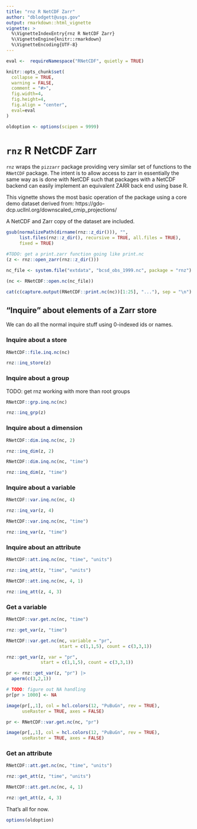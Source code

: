 ```yaml
---
title: "rnz R NetCDF Zarr"
author: "dblodgett@usgs.gov"
output: rmarkdown::html_vignette
vignette: >
  %\VignetteIndexEntry{rnz R NetCDF Zarr}
  %\VignetteEngine{knitr::rmarkdown}
  %\VignetteEncoding{UTF-8}
---
```


<style type="text/css">
   .main-container {max-width: 100%;}
   .row {display: flex;}
   .column {flex: 50%;}
</style>

```r
eval <-  requireNamespace("RNetCDF", quietly = TRUE)

knitr::opts_chunk$set(
  collapse = TRUE,
  warning = FALSE,
  comment = "#>",
  fig.width=4,
  fig.height=4,
  fig.align = "center",
  eval=eval
)

oldoption <- options(scipen = 9999)
```

# `rnz` R NetCDF Zarr

`rnz` wraps the `pizzarr` package providing very similar set of functions to the 
`RNetCDF` package. The intent is to allow access to zarr in essentially the same 
way as is done with NetCDF such that packages with a NetCDF backend can easily
implement an equivalent ZARR back end using base R.

This vignette shows the most basic operation of the package using a core
demo dataset derived from: https://gdo-dcp.ucllnl.org/downscaled_cmip_projections/

A NetCDF and Zarr copy of the dataset are included.

```r

gsub(normalizePath(dirname(rnz::z_dir())), "",
     list.files(rnz::z_dir(), recursive = TRUE, all.files = TRUE), 
     fixed = TRUE)

#TODO: get a print.zarr function going like print.nc
(z <- rnz::open_zarr(rnz::z_dir()))

nc_file <- system.file("extdata", "bcsd_obs_1999.nc", package = "rnz")

(nc <- RNetCDF::open.nc(nc_file))

cat(c(capture.output(RNetCDF::print.nc(nc))[1:25], "..."), sep = "\n")

```

## "Inquire" about elements of a Zarr store

We can do all the normal inquire stuff using 0-indexed ids or names.

### Inquire about a store 

```r
RNetCDF::file.inq.nc(nc)

rnz::inq_store(z)
```

### Inquire about a group

TODO: get rnz working with more than root groups

```r

RNetCDF::grp.inq.nc(nc)

rnz::inq_grp(z)

```

### Inquire about a dimension

```r

RNetCDF::dim.inq.nc(nc, 2)

rnz::inq_dim(z, 2)

RNetCDF::dim.inq.nc(nc, "time")

rnz::inq_dim(z, "time")
```

### Inquire about a variable

```r

RNetCDF::var.inq.nc(nc, 4)

rnz::inq_var(z, 4)

RNetCDF::var.inq.nc(nc, "time")

rnz::inq_var(z, "time")
```

### Inquire about an attribute

```r
RNetCDF::att.inq.nc(nc, "time", "units")

rnz::inq_att(z, "time", "units")

RNetCDF::att.inq.nc(nc, 4, 1)

rnz::inq_att(z, 4, 3)
```
### Get a variable

```r

RNetCDF::var.get.nc(nc, "time")

rnz::get_var(z, "time")

RNetCDF::var.get.nc(nc, variable = "pr", 
                    start = c(1,1,5), count = c(3,3,1))

rnz::get_var(z, var = "pr", 
             start = c(1,1,5), count = c(3,3,1))

pr <- rnz::get_var(z, "pr") |>
  aperm(c(3,2,1))

# TODO: figure out NA handling
pr[pr > 1000] <- NA

image(pr[,,1], col = hcl.colors(12, "PuBuGn", rev = TRUE),
      useRaster = TRUE, axes = FALSE)
```

```r
pr <- RNetCDF::var.get.nc(nc, "pr")

image(pr[,,1], col = hcl.colors(12, "PuBuGn", rev = TRUE),
      useRaster = TRUE, axes = FALSE)
```

### Get an attribute

```r
RNetCDF::att.get.nc(nc, "time", "units")

rnz::get_att(z, "time", "units")

RNetCDF::att.get.nc(nc, 4, 1)

rnz::get_att(z, 4, 3)
```
That's all for now.

```r

options(oldoption)

```
